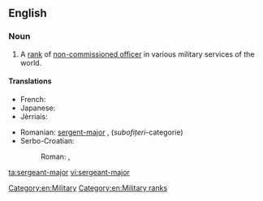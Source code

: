 ==English==
{{wikipedia}}

===Noun===
{{en-noun|s|sergeants-major}}

# A [[rank]] of [[non-commissioned officer]] in various military services of the world.

====Translations====
{{trans-top|military rank}}
* French: {{t+|fr|sergent-major|m}}
* Japanese: {{t|ja|曹長|tr=そうちょう, sōchō|sc=Jpan}}
* Jèrriais: {{t|roa-jer|sèrgent-mâjeur|m}}
{{trans-mid}}
* Romanian: [[sergent-major]] {{m}}, (''subofițeri''-categorie)
* Serbo-Croatian:
*: Roman: {{t|sh|nadnárednīk|m}} {{qualifier|Serbia}}, {{t|sh|viši narednik|m}} {{qualifier|Bosnia}}
{{trans-bottom}}

[[Category:en:Military]]
[[Category:en:Military ranks]]

[[ta:sergeant-major]]
[[vi:sergeant-major]]